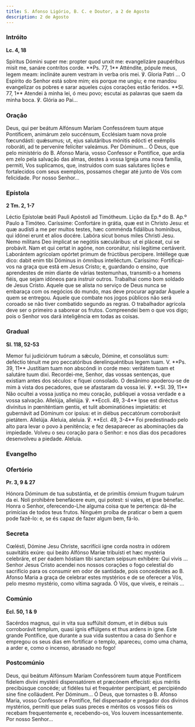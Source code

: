 ```yaml
---
title: S. Afonso Ligório, B. C. e Doutor, a 2 de Agosto
description: 2 de Agosto
---
```


### Intróito

**Lc. 4, 18**

<div class="side-by-side not-content">
  <span>
    Spíritus Dómini super me: propter quod unxit me: evangelizáre paupéribus misit me, sanáre
    contrítos corde. **Ps. 77, 1** Atténdite, pópule meus, legem meam: inclináte aurem vestram in
    verba oris mei. ℣. Gloria Patri ...
  </span>
  <span>
    O Espírito do Senhor está sobre mim; eis porque me ungiu; e me mandou evangelizar os pobres e
    sarar aqueles cujos corações estão feridos. **Sl. 77, 1** Atendei à minha lei, ó meu povo;
    escutai as palavras que saem da minha boca. ℣. Glória ao Pai...
  </span>
</div>

### Oração

<div class="side-by-side not-content">
  <span>
    Deus, qui per beátum Alfónsum Maríam Confessórem tuum atque Pontíficem, animárum zelo succénsum,
    Ecclésiam tuam nova prole fœcundásti: quǽsumus; ut, ejus salutáribus mónitis edócti et exémplis
    roboráti, ad te perveníre felíciter valeámus. Per Dóminum...
  </span>
  <span>
    Ó Deus, que pelo ministério do B. Afonso Maria, vosso Confessor e Pontífice, que ardia em zelo
    pela salvação das almas, destes à vossa Igreja uma nova família, permiti, Vos suplicamos, que,
    instruídos com suas salutares lições e fortalecidos com seus exemplos, possamos chegar até junto
    de Vós com felicidade. Por nosso Senhor...
  </span>
</div>

### Epístola

**2 Tm. 2, 1-7**

<div class="side-by-side not-content">
  <span>Léctio Epístolæ beáti Pauli Apóstoli ad Timótheum.</span>
  <span>Lição da Ep.ª do B. Ap.º Paulo a Timóteo.</span>
  <span>
    Caríssime: Confortáre in grátia, quæ est in Christo Jesu: et quæ audísti a me per multos testes,
    hæc comménda fidálibus homínibus, qui idónei erunt et alios docére. Labóra sicut bonus miles
    Christi Jesu. Nemo mílitans Deo ímplicat se negótiis sæculáribus: ut ei pláceat, cui se
    probávit. Nam et qui certat in agóne, non coronátur, nisi legítime certáverit. Laborántem
    agrícolam opórtet primum de frúctibus percípere. Intéllege quæ dico: dabit enim tibi Dóminus in
    ómnibus intelléctum.
  </span>
  <span>
    Caríssimo: Fortificai-vos na graça que está em Jesus Cristo; e, guardando o ensino, que
    aprendestes de mim diante de várias testemunhas, transmiti-o a homens fiéis, que sejam idóneos
    para instruir outros. Trabalhai como bom soldado de Jesus Cristo. Aquele que se alista no
    serviço de Deus nunca se embaraça com os negócios do mundo, mas deve procurar agradar Àquele a
    quem se entregou. Aquele que combate nos jogos públicos não será coroado se não tiver combatido
    segundo as regras. O trabalhador agrícola deve ser o primeiro a saborear os frutos. Compreendei
    bem o que vos digo; pois o Senhor vos dará inteligência em todas as coisas.
  </span>
</div>

### Gradual

**Sl. 118, 52-53**

<div class="side-by-side not-content">
  <span>
    Memor fui judiciórum tuórum a sǽculo, Dómine, et consolátus sum: deféctio ténuit me pro
    peccatóribus derelinquéntibus legem tuam. V. **Ps. 39, 11** Justítiam tuam non abscóndi in corde
    meo: veritátem tuam et salutáre tuum dixi.
  </span>
  <span>
    Recordei-me, Senhor, das vossas sentenças, que existiam antes dos séculos: e fiquei consolado. O
    desânimo apoderou-se de mim à vista dos pecadores, que se afastaram da vossa lei. ℣. **Sl. 39,
    11** Não ocultei a vossa justiça no meu coração, publiquei a vossa verdade e a vossa salvação.
  </span>
  <span>
    Allelúja, allelúja. ℣. **Eccli. 49, 3-4** Ipse est diréctus divínitus in pœniténtiam gentis, et
    tulit abominatiónes impietátis: et gubernávit ad Dóminum cor ipsíus: et in diébus peccatórum
    corroborávit pietátem. Allelúja.
  </span>
  <span>
    Aleluia, aleluia. ℣. **Ecl. 49, 3-4** Foi predestinado pelo alto para levar o povo à penitência;
    e fez desaparecer as abominações da impiedade. Volveu o seu coração para o Senhor: e nos dias
    dos pecadores desenvolveu a piedade. Aleluia.
  </span>
</div>

### Evangelho


<LinkCard href="/missal/santos/02-06-1#evangelho" title="S. Tito, B. e Conf." />

### Ofertório

**Pr. 3, 9 & 27**

<div class="side-by-side not-content">
  <span>
    Hónora Dóminum de tua substántia, et de primítiis ómnium frugum tuárum da ei. Noli prohibére
    benefácere eum, qui potest: si vales, et ipse bénefac.
  </span>
  <span>
    Honra o Senhor, oferecendo-Lhe alguma coisa que te pertença: dá-lhe primícias de todos teus
    frutos. Ninguém proíba de praticar o bem a quem pode fazê-lo: e, se és capaz de fazer algum bem,
    fá-lo.
  </span>
</div>

### Secreta

<div class="side-by-side not-content">
  <span>
    Cœlésti, Dómine Jesu Christe, sacrifícii igne corda nostra in odórem suavitátis exúre: qui beáto
    Alfónso Maríæ tribuísti et hæc mystéria celebráre, et per éadem hóstiam tibi sanctam seípsum
    exhibére: Qui vivis ...
  </span>
  <span>
    Senhor Jesus Cristo acendei nos nossos corações o fogo celestial do sacrifício para os consumir
    em odor de santidade, pois concedestes ao B. Afonso Maria a graça de celebrar estes mystérios e
    de se oferecer a Vós, pelo mesmo mystério, como vítima sagrada. Ó Vós, que viveis, e reinais ...
  </span>
</div>

### Comúnio

**Ecl. 50, 1 & 9**

<div class="side-by-side not-content">
  <span>
    Sacérdos magnus, qui in vita sua suffúlsit domum, et in diébus suis corroborávit templum, quasi
    ignis effúlgens et thus ardens in igne.
  </span>
  <span>
    Este grande Pontífice, que durante a sua vida sustentou a casa do Senhor e empregou os seus dias
    em fortificar o templo, apareceu, como uma chama, a arder e, como o incenso, abrasado no fogo!
  </span>
</div>

### Postcomúnio

<div class="side-by-side not-content">
  <span>
    Deus, qui beátum Alfónsum Maríam Confessórem tuum atque Pontíficem fidelem divíni mystérii
    dispensatórem et præcónem effecísti: ejus méritis precibúsque concéde; ut fidéles tui et
    frequénter percípiant, et percipiéndo sine fine colláudent. Per Dóminum...
  </span>
  <span>
    Ó Deus, que tornastes o B. Afonso Maria, vosso Confessor e Pontífice, fiel dispensador e
    pregador dos divinos mystérios, permiti que pelas suas preces e méritos os vossos fiéis os
    recebam frequentemente e, recebendo-os, Vos louvem incessantemente. Por nosso Senhor...
  </span>
</div>
